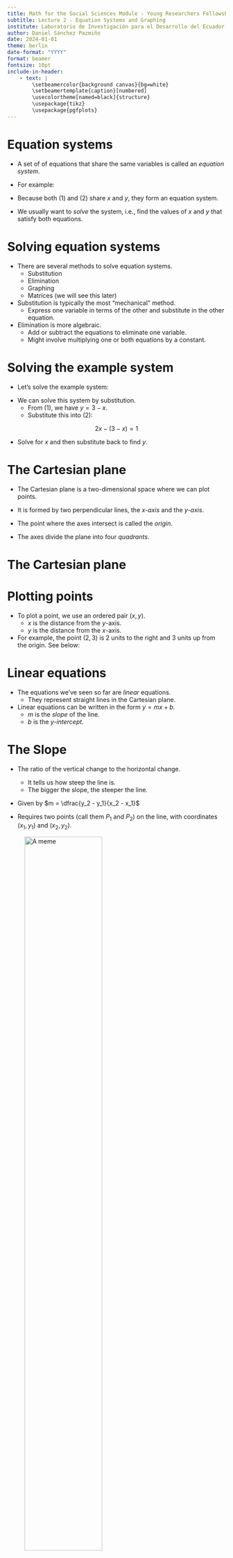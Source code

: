 ```yaml
---
title: Math for the Social Sciences Module - Young Researchers Fellowship
subtitle: Lecture 2 - Equation Systems and Graphing
institute: Laboratorio de Investigación para el Desarrollo del Ecuador
author: Daniel Sánchez Pazmiño
date: 2024-01-01
theme: berlin
date-format: "YYYY"
format: beamer
fontsize: 10pt
include-in-header:
    - text: |
        \setbeamercolor{background canvas}{bg=white}
        \setbeamertemplate{caption}[numbered]
        \usecolortheme[named=black]{structure}
        \usepackage{tikz}
        \usepackage{pgfplots}
---
```


# Equation systems

- A set of of equations that share the same variables is called an *equation system*.

- For example:

\begin{align}
x + y &= 3 \\
2x - y &= 1
\end{align}

- Because both (1) and (2) share $x$ and $y$, they form an equation system.

- We usually want to *solve* the system, i.e., find the values of $x$ and $y$ that satisfy both equations.

# Solving equation systems

- There are several methods to solve equation systems.
    - Substitution
    - Elimination
    - Graphing
    - Matrices (we will see this later)

- Substitution is typically the most "mechanical" method.
    - Express one variable in terms of the other and substitute in the other equation.

- Elimination is more algebraic.
    - Add or subtract the equations to eliminate one variable.
    - Might involve multiplying one or both equations by a constant.

# Solving the example system

- Let's solve the example system:

\begin{align*}
x + y &= 3 \\
2x - y &= 1
\end{align*}

- We can solve this system by substitution.
    - From (1), we have $y = 3 - x$.
    - Substitute this into (2):

$$2x - (3 - x) = 1$$

- Solve for $x$ and then substitute back to find $y$.

# The Cartesian plane

- The Cartesian plane is a two-dimensional space where we can plot points.

- It is formed by two perpendicular lines, the *x-axis* and the *y-axis*.

- The point where the axes intersect is called the *origin*.

- The axes divide the plane into four *quadrants*.

# The Cartesian plane

\begin{center}
\begin{tikzpicture}
    \begin{axis}[
        axis lines=middle,
        xlabel=$x$,
        ylabel=$y$,
        xmin=-5,
        xmax=5,
        ymin=-5,
        ymax=5,
        xtick={-4,-3,-2,-1,1,2,3,4},
        ytick={-4,-3,-2,-1,1,2,3,4},
        xticklabels={$-4$,$-3$,$-2$,$-1$,$1$,$2$,$3$,$4$},
        yticklabels={$-4$,$-3$,$-2$,$-1$,$1$,$2$,$3$,$4$},
        ticklabel style={font=\tiny},
        enlargelimits=true,
        clip=false
    ]
    \node at (axis cs: -4.5, 4.5) {II};
    \node at (axis cs: -4.5, -4.5) {IV};
    \node at (axis cs: 4.5, -4.5) {III};
    \node at (axis cs: 4.5, 4.5) {I};
    \end{axis}
\end{tikzpicture}
\end{center}

# Plotting points

- To plot a point, we use an ordered pair $(x, y)$.
    - $x$ is the distance from the $y$-axis.
    - $y$ is the distance from the $x$-axis.

- For example, the point $(2, 3)$ is 2 units to the right and 3 units up from the origin. See below:

\begin{center}
\begin{tikzpicture}
    \begin{axis}[
        axis lines=middle,
        xlabel=$x$,
        ylabel=$y$,
        xmin=-5,
        xmax=5,
        ymin=-5,
        ymax=5,
        xtick={-4,-2, 2, 4},
        ytick={-4,-2,2,4},
        xticklabels={$-4$,$-2$,$2$,$4$},
        yticklabels={$-4$,$-2$,$2$,$4$},
        ticklabel style={font=\tiny},
        enlargelimits=true,
        clip=false,
        width = 5cm,
        height = 5cm
    ]
    \addplot[only marks] coordinates {(2, 3)};
    \end{axis}
\end{tikzpicture}
\end{center}

# Linear equations

- The equations we've seen so far are *linear* equations.
    - They represent straight lines in the Cartesian plane.

- Linear equations can be written in the form $y = mx + b$.
    - $m$ is the *slope* of the line.
    - $b$ is the *y-intercept*.

# The Slope

- The ratio of the vertical change to the horizontal change.
    - It tells us how steep the line is.
    - The bigger the slope, the steeper the line.

- Given by $m = \dfrac{y_2 - y_1}{x_2 - x_1}$

- Requires two points (call them $P_1$ and $P_2$) on the line, with coordinates $(x_1, y_1)$ and $(x_2, y_2)$.

![A meme](img/slope.png){height=65%}

# Intercepts

- The *y-intercept* is the point where the line crosses the $y$-axis.
    - This happens when $x = 0$.
    - So, we set $x = 0$ in the equation and solve for $y$.
    - In the equation $y = mx + b$, the $y$-intercept is $(0, b)$.

- The *x-intercept* is the point where the line crosses the $x$-axis.
    - This happens when $y = 0$.
    - So, we set $y = 0$ in the equation and solve for $x$.

# Graphing linear equations

- To graph a linear equation, we need to find two points on the line.
    - The easiest points are the intercepts.
    - We can also use the slope to find a second point.

- Example: graph the line $y = 2x + 1$.
    - It might be useful to draw a table of values.

\begin{table}[h]
\centering
\begin{tabular}{c|c}
$x$ & $y$ \\
\hline
0 & 1 \\
1 & 3 \\
-1 & -1
\end{tabular}
\end{table}

# Graphing the line

\begin{figure}
\centering
\begin{tikzpicture}
\begin{axis}[
    axis lines = middle,
    xlabel = $x$,
    ylabel = $y$,
    xmin=-5, xmax=5,
    ymin=-5, ymax=10,
    grid = major,
    width=6cm,
    height=6cm
]
\addplot[
    domain=-5:5,
    samples=100,
    color=blue
]
{2*x + 1};
\end{axis}
\end{tikzpicture}
\caption{Plot of the equation \( y = 2x + 1 \)}
\end{figure}

# Upward-sloping and downward-sloping lines

- If $m > 0$, the line is "upward-sloping" or increasing.
    - As $x$ increases, $y$ also increases.

- If $m < 0$, the line is "downward-sloping" or decreasing.
    - As $x$ increases, $y$ decreases.

\begin{figure}
\centering
\begin{tikzpicture}
\begin{axis}[
    axis lines = middle,
    xlabel = $x$,
    ylabel = $y$,
    xmin=-5, xmax=5,
    ymin=-5, ymax=5,
    grid = major,
    width=6cm,
    height=6cm
]
\addplot[
    domain=-5:5,
    samples=100,
    color=blue
]
{2*x + 1};
\addplot[
    domain=-5:5,
    samples=100,
    color=red
]
{-2*x + 1};
\end{axis}
\end{tikzpicture}
\caption{Upward-sloping and downward-sloping lines}
\end{figure}

# Properties of slopes

- If $m = 0$, the line is horizontal.
    - $y$ does not change as $x$ changes.

- If $m = \infty$, the line is vertical.
    - $x$ does not change as $y$ changes.

- If $m = 1$, the line has a 45-degree angle.

- Lines with the same slope are parallel.

- Lines with slopes that multiply to -1 are perpendicular.
    - This means that $m_1 \cdot m_2 = -1$, or that $m_1 = -\dfrac{1}{m_2}$ (the negative reciprocal).

# How to find the equation of a line

1. If you know the slope $m$ and a point $(x_1, y_1)$ on the line, you can use the point-slope form:
    - $y - y_1 = m(x - x_1)$

2. If you know two points $(x_1, y_1)$ and $(x_2, y_2)$ on the line, you can use the slope formula to find $m$ and then use $y = mx + b$ to find $b$.

3. If you know the slope $m$ and the $y$-intercept $b$, you can use $y = mx + b$ directly (this is the slope-intercept or point-slope form).

# Graphing equation systems

- To solve an equation system graphically, we graph both equations and find the point where they intersect.

- The point of intersection is the solution to the system.

- Example: graph the system

\begin{align*}
x + y &= 3 \\
2x - y &= 1
\end{align*}

# Graphing the system
\begin{figure}
\centering
\begin{tikzpicture}
\begin{axis}[
    axis lines = middle,
    xlabel = $x$,
    ylabel = $y$,
    xmin=-5, xmax=5,
    ymin=-5, ymax=5,
    grid = major,
    width=6cm,
    height=6cm
]
\addplot[
    domain=-5:5,
    samples=100,
    color=blue
]
{3 - x};
\addplot[
    domain=-5:5,
    samples=100,
    color=red
]
{2*x - 1};
\end{axis}
\end{tikzpicture}
\caption{Graph of the system}
\end{figure}

# Systems with no solutions

- Sometimes, the lines are parallel and do not intersect.
    - This means that the system has no solution.

- How can we tell if two lines are parallel?
    - They have the same slope.
    - The coefficients of $x$ and $y$ in the equations are proportional.

# Systems with infinite solutions

- Sometimes, the lines coincide and intersect at every point.
    - This means that the system has infinite solutions.

- How can we tell if two lines coincide?
    - They have the same slope and the same $y$-intercept.
    - The coefficients of $x$ and $y$ in the equations are proportional, and the constants are equal.

# Graphic representations - systems with no solutions

\begin{figure}
\centering
\begin{tikzpicture}
\begin{axis}[
    axis lines = middle,
    xlabel = $x$,
    ylabel = $y$,
    xmin=-5, xmax=5,
    ymin=-5, ymax=5,
    grid = major,
    width=6cm,
    height=6cm
]
\addplot[
    domain=-5:5,
    samples=100,
    color=blue
]
{3 - x};
\addplot[
    domain=-5:5,
    samples=100,
    color=red
]
{3 - x + 1};
\end{axis}
\end{tikzpicture}
\caption{Graph of a system with no solutions}
\end{figure}

# Graphic representations - systems with infinite solutions

\begin{figure}
\centering
\begin{tikzpicture}
\begin{axis}[
    axis lines = middle,
    xlabel = $x$,
    ylabel = $y$,
    xmin=-5, xmax=5,
    ymin=-5, ymax=5,
    grid = major,
    width=6cm,
    height=6cm
]
\addplot[
    domain=-5:5,
    samples=100,
    color=blue
]
{3 - x};
\addplot[
    domain=-5:5,
    samples=100,
    color=red
]
{3 - x};
\end{axis}
\end{tikzpicture}
\end{figure}